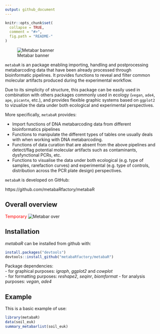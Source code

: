 ```yaml
---
output: github_document
---
```


<!-- README.md is generated from README.Rmd. Please edit that file -->

```r
knitr::opts_chunk$set(
  collapse = TRUE,
  comment = "#>",
  fig.path = "README-"
)
```

![Metabar banner](metabaR.png)

`metabaR` is an \R package enabling importing, handling and postprocessing metabarcoding data that have been already processed through bioinformatic pipelines. It provides functions to reveal and filter common molecular artifacts produced during the experimental workflow. 

Due to its simplicity of structure, this package can be easily used in combination with others \R packages commonly used in ecology (`vegan`, `ade4`, `ape`, `picante`, etc.), and provides flexible graphic systems based on `ggplot2` to vizualize the data under both ecological and experimental perspectives.

More specifically, `metabaR` provides:

-   Import functions of DNA metabarcoding data from different bioinformatics pipelines      
-   Functions to manipulate the different types of tables one usually deals with when working with DNA metabarcoding.
-   Functions of data curation that are absent from the above pipelines and detect/flag potential molecular artifacts such as contaminants, dysfynctional PCRs, etc.    
-   Functions to visualise the data under both ecological (e.g. type of samples, rarefaction curves) and experimental (e.g. type of controls, distribution across the PCR plate design) perspectives. 

`metabaR` is developed on GitHub:

https://github.com/metabaRfactory/metabaR

## Overall overview

<span style="color:red">Temporary</span>
![Metabar over](metabaR_overview.png)

## Installation

*metabaR* can be installed from github with:

```r
install.packages("devtools")
devtools::install_github("metabaRfactory/metabaR")
```

Package dependencies:   
- for graphical purposes: *igraph*, *ggplot2* and *cowplot*   
- for formatting purposes: *reshape2*, *seqinr*, *biomformat*
- for analysis purposes: *vegan*, *ade4*   

## Example

This is a basic example of use:

```r
library(metabaR)
data(soil_euk)
summary_metabarlist(soil_euk)
```
